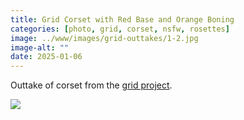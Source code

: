 ```yaml
---
title: Grid Corset with Red Base and Orange Boning
categories: [photo, grid, corset, nsfw, rosettes]
image: ../www/images/grid-outtakes/1-2.jpg
image-alt: ""
date: 2025-01-06
---
```


Outtake of corset from the [grid project](/posts/2025-01-27_grid-project.html).

![](../www/images/grid-outtakes/1-2.jpg)

